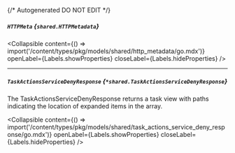 {/* Autogenerated DO NOT EDIT  */}

##### `HTTPMeta` *{`shared.HTTPMetadata`}*

<Collapsible content={() => import('/content/types/pkg/models/shared/http_metadata/go.mdx')} openLabel={Labels.showProperties} closeLabel={Labels.hideProperties} />


---
##### `TaskActionsServiceDenyResponse` *{`*shared.TaskActionsServiceDenyResponse`}*
The TaskActionsServiceDenyResponse returns a task view with paths indicating the location of expanded items in the array.

<Collapsible content={() => import('/content/types/pkg/models/shared/task_actions_service_deny_response/go.mdx')} openLabel={Labels.showProperties} closeLabel={Labels.hideProperties} />



